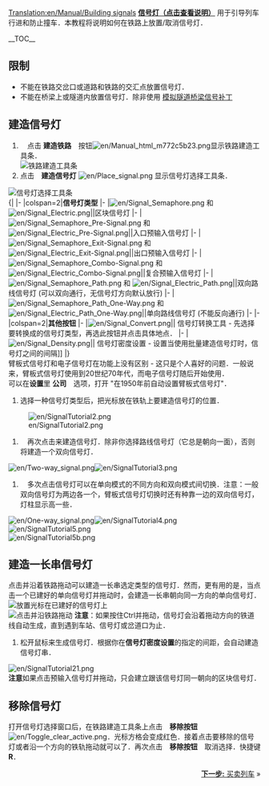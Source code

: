 [[Translation:en/Manual/Building signals]]
{{zh/教程}}
'''[[zh/Manual/信号灯|信号灯（点击查看说明）]]''' 用于引导列车行进和防止撞车．本教程将说明如何在铁路上放置/取消信号灯．

__TOC__
== 限制 ==
* 不能在铁路交岔口或道路和铁路的交汇点放置信号灯．
* 不能在桥梁上或隧道内放置信号灯．除非使用 [[en/HackaLittleBit/Tunnel Signals|模拟隧道桥梁信号补丁]]

== 建造信号灯 ==
#　点击 '''建造铁路'''　按钮[[File:en/Manual html m772c5b23.png]]显示铁路建造工具条．<br/>[[File:en/Railroad Construction.png|none|frame|铁路建造工具条]]
# 点击　'''建造信号灯''' [[File:en/Place signal.png]] 显示信号灯选择工具条．<br/>
[[File:en/Signal Selection.png|none|frame|信号灯选择工具条]]<br/>
{|
|-
|colspan=2|'''信号灯类型'''
|-
|[[File:en/Signal Semaphore.png]] 和 [[File:en/Signal Electric.png]]||区块信号灯
|-
|[[File:en/Signal Semaphore Pre-Signal.png]] 和 [[File:en/Signal Electric Pre-Signal.png]]||入口预输入信号灯
|-
|[[File:en/Signal Semaphore Exit-Signal.png]] 和 [[File:en/Signal Electric Exit-Signal.png]]||出口预输入信号灯
|-
|[[File:en/Signal Semaphore Combo-Signal.png]] 和 [[File:en/Signal Electric Combo-Signal.png]]||复合预输入信号灯
|-
|[[File:en/Signal Semaphore Path.png]] 和 [[File:en/Signal Electric Path.png]]||双向路线信号灯 (可以双向通行，无信号灯方向默认放行)
|-
|[[File:en/Signal Semaphore Path One-Way.png]] 和 [[File:en/Signal Electric Path One-Way.png]]||单向路线信号灯 (不能反向通行)
|-
|-
|colspan=2|'''其他按钮'''
|-
|[[File:en/Signal Convert.png]]|| 信号灯转换工具 - 先选择要转换成的信号灯类型，再选此按钮并点击具体地点．
|-
|[[File:en/Signal Density.png]]|| 信号灯密度设置 - 设置当使用批量建造信号灯时，信号灯之间的间隔]]
|}<br/>
臂板式信号灯和电子信号灯在功能上没有区别 - 这只是个人喜好的问题．一般说来，臂板式信号灯使用到20世纪70年代，而电子信号灯随后开始使用．<br/>
可以在'''设置'''里 '''公司'''　选项，打开 "在1950年前自动设置臂板式信号灯"．<br/>

#选择一种信号灯类型后，把光标放在铁轨上要建造信号灯的位置．<br/>
[[File:en/SignalTutorial2.png|none|frame]]
#　再次点击来建造信号灯．除非你选择路线信号灯（它总是朝向一面），否则将建造一个双向信号灯．<br/>
[[File:en/Two-way signal.png|frame|left]][[File:en/SignalTutorial3.png|none|frame]]
#　多次点击信号灯可以在单向模式的不同方向和双向模式间切换．注意：一般双向信号灯为两边各一个，臂板式信号灯切换时还有种靠一边的双向信号灯，灯柱显示高一些．<br/>
[[File:en/One-way signal.png|frame|left]][[File:en/SignalTutorial4.png|none|frame]]
<br/>[[File:en/SignalTutorial5.png|none|frame]]
<br/>[[File:en/SignalTutorial5b.png|none|frame]]

== 建造一长串信号灯 ==
点击并沿着铁路拖动可以建造一长串选定类型的信号灯．然而，更有用的是，当点击一个已建好的单向信号灯并拖动时，会建造一长串朝向同一方向的单向信号灯．<br/>
[[File:en/SignalTutorial4.png|none|frame|放置光标在已建好的信号灯上]]
<br/>[[File:en/SignalTutorial20.png|none|frame|点击并沿铁路拖动]]
'''注意'''：如果按住Ctrl并拖动，信号灯会沿着拖动方向的铁道线自动生成，直到遇到车站、信号灯或岔道口为止．

#松开鼠标来生成信号灯．根据你在'''信号灯密度设置'''的指定的间距，会自动建造信号灯串．<br/>
[[File:en/SignalTutorial21.png|none|frame]]<br/>
'''注意'''如果点击预输入信号灯并拖动，只会建立跟该信号灯同一朝向的区块信号灯．

== 移除信号灯 ==
打开信号灯选择窗口后，在铁路建造工具条上点击　'''移除按钮'''[[File:en/Toggle clear active.png]]．光标方格会变成红色．接着点击要移除的信号灯或者沿一个方向的铁轨拖动就可以了．再次点击　'''移除按钮'''　取消选择．快捷键 '''R'''．

<span style="float: right">[[zh/Manual/教程/买卖列车|'''下一步:''' 买卖列车]] &raquo;</span>
